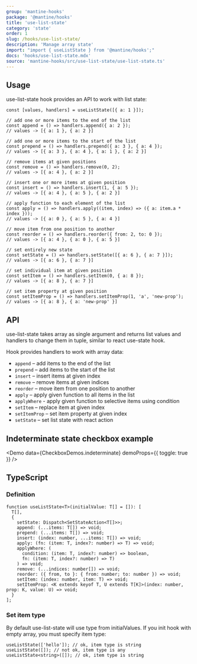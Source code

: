 ```yaml
---
group: 'mantine-hooks'
package: '@mantine/hooks'
title: 'use-list-state'
category: 'state'
order: 1
slug: /hooks/use-list-state/
description: 'Manage array state'
import: "import { useListState } from '@mantine/hooks';"
docs: 'hooks/use-list-state.mdx'
source: 'mantine-hooks/src/use-list-state/use-list-state.ts'
---
```



## Usage

use-list-state hook provides an API to work with list state:

```tsx
const [values, handlers] = useListState([{ a: 1 }]);

// add one or more items to the end of the list
const append = () => handlers.append({ a: 2 });
// values -> [{ a: 1 }, { a: 2 }]

// add one or more items to the start of the list
const prepend = () => handlers.prepend({ a: 3 }, { a: 4 });
// values -> [{ a: 3 }, { a: 4 }, { a: 1 }, { a: 2 }]

// remove items at given positions
const remove = () => handlers.remove(0, 2);
// values -> [{ a: 4 }, { a: 2 }]

// insert one or more items at given position
const insert = () => handlers.insert(1, { a: 5 });
// values -> [{ a: 4 }, { a: 5 }, { a: 2 }]

// apply function to each element of the list
const apply = () => handlers.apply((item, index) => ({ a: item.a * index }));
// values -> [{ a: 0 }, { a: 5 }, { a: 4 }]

// move item from one position to another
const reorder = () => handlers.reorder({ from: 2, to: 0 });
// values -> [{ a: 4 }, { a: 0 }, { a: 5 }]

// set entirely new state
const setState = () => handlers.setState([{ a: 6 }, { a: 7 }]);
// values -> [{ a: 6 }, { a: 7 }]

// set individual item at given position
const setItem = () => handlers.setItem(0, { a: 8 });
// values -> [{ a: 8 }, { a: 7 }]

// set item property at given position
const setItemProp = () => handlers.setItemProp(1, 'a', 'new-prop');
// values -> [{ a: 8 }, { a: 'new-prop' }]
```

## API

use-list-state takes array as single argument and returns list values and handlers to change them in tuple, similar to react use-state hook.

Hook provides handlers to work with array data:

- `append` – add items to the end of the list
- `prepend` – add items to the start of the list
- `insert` – insert items at given index
- `remove` – remove items at given indices
- `reorder` – move item from one position to another
- `apply` – apply given function to all items in the list
- `applyWhere` - apply given function to selective items using condition
- `setItem` – replace item at given index
- `setItemProp` – set item property at given index
- `setState` – set list state with react action

## Indeterminate state checkbox example

<Demo data={CheckboxDemos.indeterminate} demoProps={{ toggle: true }} />

## TypeScript

### Definition

```tsx
function useListState<T>(initialValue: T[] = []): [
  T[],
  {
    setState: Dispatch<SetStateAction<T[]>>;
    append: (...items: T[]) => void;
    prepend: (...items: T[]) => void;
    insert: (index: number, ...items: T[]) => void;
    apply: (fn: (item: T, index?: number) => T) => void;
    applyWhere: (
      condition: (item: T, index?: number) => boolean,
      fn: (item: T, index?: number) => T)
    ) => void;
    remove: (...indices: number[]) => void;
    reorder: ({ from, to }: { from: number; to: number }) => void;
    setItem: (index: number, item: T) => void;
    setItemProp: <K extends keyof T, U extends T[K]>(index: number, prop: K, value: U) => void;
  }
];
```

### Set item type

By default use-list-state will use type from initialValues.
If you init hook with empty array, you must specify item type:

```tsx
useListState(['hello']); // ok, item type is string
useListState([]); // not ok, item type is any
useListState<string>([]); // ok, item type is string
```
